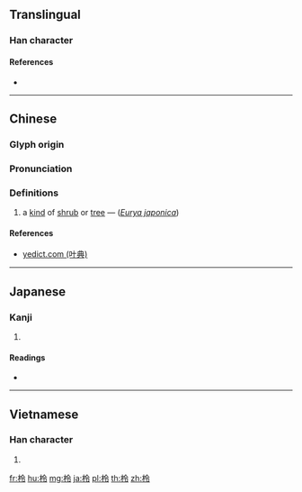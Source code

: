 ==Translingual==

===Han character===
{{Han char|rn=75|rad=木|as=05|sn=9|four=48927|canj=DOII|ids=⿰木令}}

====References====
* {{Han ref|kx=0518.060|dkj=14601|dj=0906.080|hdz=21186.070|uh=67C3|ud=26563|bh=CF61|bd=53089}}

----

==Chinese==
{{zh-forms}}

===Glyph origin===
{{Han etym}}

===Pronunciation===
{{zh-pron
|m=líng
|c=ling4
|mc=y
|oc=y
|ma=
|cat=pn
}}

===Definitions===
{{zh-hanzi}}

# a [[kind]] of [[shrub]] or [[tree]] — (''[[w:Eurya japonica|Eurya japonica]]'')

====References====
* [http://yedict.com/htm/67/67C3.htm yedict.com (叶典)]

----

==Japanese==

===Kanji===
{{ja-kanji|grade=|rs=木05}}

# {{defn|lang=ja|sort=木05}}

====Readings====
* {{ja-readings|on=[[れい]] (rei), [[りょう]] (ryō)|kun=}}

----

==Vietnamese==

===Han character===
{{vi-readings|rs=木05|hanviet=rành}}

# {{defn|lang=vi|sort=木05}}

[[fr:柃]]
[[hu:柃]]
[[mg:柃]]
[[ja:柃]]
[[pl:柃]]
[[th:柃]]
[[zh:柃]]